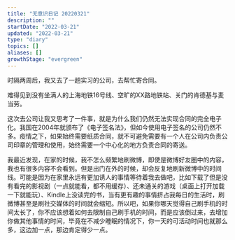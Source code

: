 ```yaml
---
title: "无意识日记 20220321"
description: ""
startDate: "2022-03-21"
updated: "2022-03-21"
type: "diary"
topics: []
aliases: []
growthStage: "evergreen"
---
```


时隔两周后，我又去了一趟实习的公司，去帮忙寄合同。

难得见到没有坐满人的上海地铁16号线、空旷的XX路地铁站、关门的肯德基与麦当劳。

这次去公司让我又思考了一件事，就是为什么我们仍然无法实现合同的完全电子化。我国在2004年就颁布了《电子签名法》，但如今使用电子签名的公司仍然不多。疫情之下，如果始终需要纸质合同，就不可避免需要有一个人在公司内负责公司印章的管理和使用，始终需要一个中心化的地方负责合同的寄送。

我最近发现，在家的时候，我不怎么频繁地刷微博，即使是微博好友圈中的内容，我也有很多内容不会看到。但是出门在外的时候，却会反复地刷新微博中的时间线。可能是因为在家里永远有更加诱人的事情等待着我去做吧，比如下载了但是没有看完的影视剧（一点就能看，都不用缓存）、还未通关的游戏（桌面上打开加载一下就能玩）、Kindle上没读完的书，当有更有趣的事情挤占我每日的生活时，刷微博甚至是刷社交媒体的时间就会缩短。所以吧，如果你哪天觉得自己刷手机的时间太长了，你不应该想着如何去限制自己刷手机的时间，而是应该倒过来，去增加你做其他事情的时间，毕竟在不减少睡眠的情况下，你一天的可活动时间也就那么多，这边加一点，那边肯定得少一点。